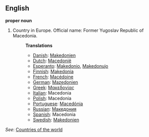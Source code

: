 ==English==

'''proper noun'''

# Country in Europe. Official name: Former Yugoslav Republic of Macedonia.
#:'''Translations'''
#:*[[Danish]]: [[Makedonien]]
#:*[[Dutch]]: [[Macedonië]]
#:*[[Esperanto]]: [[Makedonio]], [[Makedonujo]]
#:*[[Finnish]]: [[Makedonia]]
#:*[[French]]: [[Macédoine]]
#:*[[German]]: [[Mazedonien]]
#:*[[Greek]]: [[Μακεδονίας]]
#:*[[Italian]]: Macedonia
#:*[[Polish]]: Macedonia
#:*[[Portuguese]]: [[Macedónia]]
#:*[[Russian]]: [[Македония]]
#:*[[Spanish]]: Macedonia
#:*[[Swedish]]: [[Makedonien]]

''See'': [[Countries of the world]]